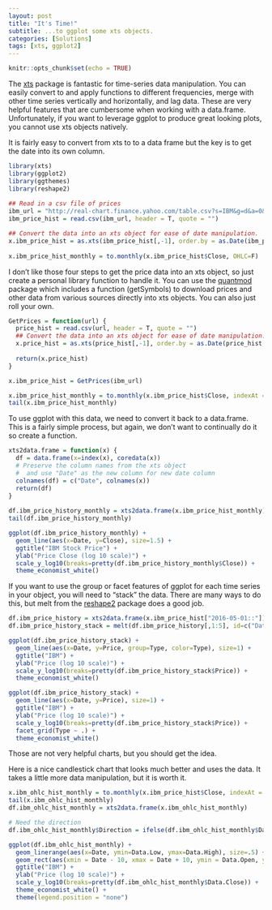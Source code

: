 ```yaml
---
layout: post
title: "It's Time!"
subtitle: ...to ggplot some xts objects.
categories: [Solutions]
tags: [xts, ggplot2]
---
```

 
```r
knitr::opts_chunk$set(echo = TRUE)
```
 
The [xts](http://joshuaulrich.github.io/xts/index.html) package is fantastic for time-series data manipulation. You can easily convert to and apply functions to different frequencies, merge with other time series vertically and horizontally, and lag data. These are very helpful features that are cumbersome when working with a data.frame. Unfortunately, if you want to leverage ggplot to produce great looking plots, you cannot use xts objects natively.

It is fairly easy to convert from xts to to a data frame but the key is to get the date into its own column. 

```r
library(xts)
library(ggplot2)
library(ggthemes)
library(reshape2)
 
## Read in a csv file of prices 
ibm_url = "http://real-chart.finance.yahoo.com/table.csv?s=IBM&g=d&a=0&b=1&c=2005&ignore=.csv"
ibm_price_hist = read.csv(ibm_url, header = T, quote = "")

## Convert the data into an xts object for ease of date manipulation.
x.ibm_price_hist = as.xts(ibm_price_hist[,-1], order.by = as.Date(ibm_price_hist[,1]))
     
x.ibm_price_hist_monthly = to.monthly(x.ibm_price_hist$Close, OHLC=F)
```

I don't like those four steps to get the price data into an xts object, so just create a personal library function to handle it. You can use the [quantmod](http://www.quantmod.com) package which includes a function (getSymbols) to download prices and other data from various sources directly into xts objects. You can also just roll your own.
 
```r
GetPrices = function(url) {
  price_hist = read.csv(url, header = T, quote = "")
  ## Convert the data into an xts object for ease of date manipulation.
  x.price_hist = as.xts(price_hist[,-1], order.by = as.Date(price_hist[,1]))
  
  return(x.price_hist)
}

x.ibm_price_hist = GetPrices(ibm_url)

x.ibm_price_hist_monthly = to.monthly(x.ibm_price_hist$Close, indexAt = "endof", OHLC=F)
tail(x.ibm_price_hist_monthly)
```

To use ggplot with this data, we need to convert it back to a data.frame. This is a fairly simple process, but again, we don't want to continually do it so create a function.
 
```r
xts2data.frame = function(x) {
  df = data.frame(x=index(x), coredata(x))
  # Preserve the column names from the xts object 
  #  and use "Date" as the new column for new date column
  colnames(df) = c("Date", colnames(x))
  return(df)
}
 
df.ibm_price_history_monthly = xts2data.frame(x.ibm_price_hist_monthly)
tail(df.ibm_price_history_monthly)

ggplot(df.ibm_price_history_monthly) +
  geom_line(aes(x=Date, y=Close), size=1.5) +
  ggtitle("IBM Stock Price") + 
  ylab("Price Close (log 10 scale)") +
  scale_y_log10(breaks=pretty(df.ibm_price_history_monthly$Close)) +
  theme_economist_white()
```

If you want to use the group or facet features of ggplot for each time series in your object, you will need to "stack" the data. There are many ways to do this, but melt from the [reshape2](https://github.com/hadley/reshape) package does a good job.

```r
df.ibm_price_history = xts2data.frame(x.ibm_price_hist["2016-05-01::"])
df.ibm_price_history_stack = melt(df.ibm_price_history[,1:5], id=c("Date"), variable.name="Type", value.name="Price")

ggplot(df.ibm_price_history_stack) +
  geom_line(aes(x=Date, y=Price, group=Type, color=Type), size=1) +
  ggtitle("IBM") + 
  ylab("Price (log 10 scale)") +
  scale_y_log10(breaks=pretty(df.ibm_price_history_stack$Price)) +
  theme_economist_white()

ggplot(df.ibm_price_history_stack) +
  geom_line(aes(x=Date, y=Price), size=1) +
  ggtitle("IBM") + 
  ylab("Price (log 10 scale)") +
  scale_y_log10(breaks=pretty(df.ibm_price_history_stack$Price)) +
  facet_grid(Type ~ .) +
  theme_economist_white()
```

Those are not very helpful charts, but you should get the idea.

Here is a nice candlestick chart that looks much better and uses the data. It takes a little more data manipulation, but it is worth it.

```r
x.ibm_ohlc_hist_monthly = to.monthly(x.ibm_price_hist$Close, indexAt = "endof", OHLC=T, name = c("Data"))
tail(x.ibm_ohlc_hist_monthly)
df.ibm_ohlc_hist_monthly = xts2data.frame(x.ibm_ohlc_hist_monthly)

# Need the direction
df.ibm_ohlc_hist_monthly$Direction = ifelse(df.ibm_ohlc_hist_monthly$Data.Close >= df.ibm_ohlc_hist_monthly$Data.Open, "UP", "DOWN")

ggplot(df.ibm_ohlc_hist_monthly) +
  geom_linerange(aes(x=Date, ymin=Data.Low, ymax=Data.High), size=.5) +
  geom_rect(aes(xmin = Date - 10, xmax = Date + 10, ymin = Data.Open, ymax = Data.Close, fill=Direction)) + 
  ggtitle("IBM") + 
  ylab("Price (log 10 scale)") +
  scale_y_log10(breaks=pretty(df.ibm_ohlc_hist_monthly$Data.Close)) +
  theme_economist_white() +
  theme(legend.position = "none")

```
